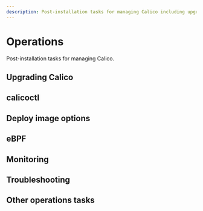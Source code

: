 ```yaml
---
description: Post-installation tasks for managing Calico including upgrading and troubleshooting.
---
```




# Operations

Post-installation tasks for managing Calico.

## Upgrading Calico

<DocCardLinkLayout>
  <DocCardLink docId='operations/upgrading/kubernetes-upgrade' />
  <DocCardLink docId='operations/upgrading/openshift-upgrade' />
  <DocCardLink docId='operations/upgrading/openstack-upgrade' />
</DocCardLinkLayout>


## calicoctl

<DocCardLinkLayout>
  <DocCardLink docId='operations/calicoctl/install' />
  <DocCardLink docId='operations/calicoctl/configure/overview' />
  <DocCardLink docId='operations/calicoctl/configure/etcd' />
  <DocCardLink docId='operations/calicoctl/configure/kdd' />
</DocCardLinkLayout>

## Deploy image options

<DocCardLinkLayout>
  <DocCardLink docId='operations/image-options/imageset' />
  <DocCardLink docId='operations/image-options/alternate-registry' />
</DocCardLinkLayout>

## eBPF

<DocCardLinkLayout>
  <DocCardLink docId='operations/ebpf/use-cases-ebpf' />
  <DocCardLink docId='operations/ebpf/enabling-ebpf' />
  <DocCardLink docId='operations/ebpf/install' />
  <DocCardLink docId='operations/ebpf/troubleshoot-ebpf' />
</DocCardLinkLayout>

## Monitoring

<DocCardLinkLayout>
  <DocCardLink docId='operations/monitor/monitor-component-metrics' />
  <DocCardLink docId='operations/monitor/monitor-component-visual' />
</DocCardLinkLayout>

## Troubleshooting

<DocCardLinkLayout>
  <DocCardLink docId='operations/troubleshoot/troubleshooting' />
  <DocCardLink docId='operations/troubleshoot/commands' />
  <DocCardLink docId='operations/troubleshoot/component-logs' />
  <DocCardLink docId='operations/troubleshoot/vpp' />
</DocCardLinkLayout>

## Other operations tasks

<DocCardLinkLayout>
  <DocCardLink docId='operations/datastore-migration' />
  <DocCardLink docId='operations/operator-migration' />
  <DocCardLink docId='operations/install-apiserver' />
  <DocCardLink docId='operations/decommissioning-a-node' />
  <DocCardLink docId='operations/fips' />
  <DocCardLink docId='operations/certificate-management' />
</DocCardLinkLayout>
